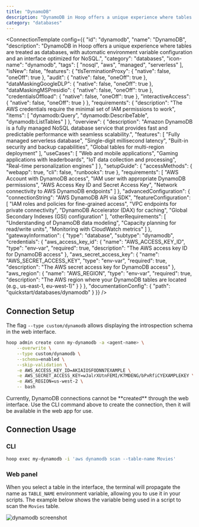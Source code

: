 ```yaml
---
title: "DynamoDB"
description: "DynamoDB in Hoop offers a unique experience where tables are treated as databases, with automatic environment variable configuration and an interface optimized for NoSQL."
category: "databases"
---
```



<ConnectionTemplate config={{
  "id": "dynamodb",
  "name": "DynamoDB",
  "description": "DynamoDB in Hoop offers a unique experience where tables are treated as databases, with automatic environment variable configuration and an interface optimized for NoSQL.",
  "category": "databases",
  "icon-name": "dynamodb",
  "tags": [
    "nosql",
    "aws",
    "managed",
    "serverless"
  ],
  "isNew": false,
  "features": {
    "tlsTerminationProxy": {
      "native": false,
      "oneOff": true
    },
    "audit": {
      "native": false,
      "oneOff": true
    },
    "dataMaskingGoogleDLP": {
      "native": false,
      "oneOff": true
    },
    "dataMaskingMSPresidio": {
      "native": false,
      "oneOff": true
    },
    "credentialsOffload": {
      "native": false,
      "oneOff": true
    },
    "interactiveAccess": {
      "native": false,
      "oneOff": true
    }
  },
  "requirements": {
    "description": "The AWS credentials require the minimal set of IAM permissions to work",
    "items": [
      "dynamodb:Query",
      "dynamodb:DescribeTable",
      "dynamodb:ListTables"
    ]
  },
  "overview": {
    "description": "Amazon DynamoDB is a fully managed NoSQL database service that provides fast and predictable performance with seamless scalability.",
    "features": [
      "Fully managed serverless database",
      "Single-digit millisecond latency",
      "Built-in security and backup capabilities",
      "Global tables for multi-region deployment"
    ],
    "useCases": [
      "Web and mobile applications",
      "Gaming applications with leaderboards",
      "IoT data collection and processing",
      "Real-time personalization engines"
    ]
  },
  "setupGuide": {
    "accessMethods": {
      "webapp": true,
      "cli": false,
      "runbooks": true
    },
    "requirements": [
      "AWS Account with DynamoDB access",
      "IAM user with appropriate DynamoDB permissions",
      "AWS Access Key ID and Secret Access Key",
      "Network connectivity to AWS DynamoDB endpoints"
    ]
  },
  "advancedConfiguration": {
    "connectionString": "AWS DynamoDB API via SDK",
    "featureConfiguration": [
      "IAM roles and policies for fine-grained access",
      "VPC endpoints for private connectivity",
      "DynamoDB Accelerator (DAX) for caching",
      "Global Secondary Indexes (GSI) configuration"
    ],
    "otherRequirements": [
      "Understanding of DynamoDB data modeling",
      "Capacity planning for read/write units",
      "Monitoring with CloudWatch metrics"
    ]
  },
  "gatewayInformation": {
    "type": "database",
    "subtype": "dynamodb",
    "credentials": {
      "aws_access_key_id": {
        "name": "AWS_ACCESS_KEY_ID",
        "type": "env-var",
        "required": true,
        "description": "The AWS access key ID for DynamoDB access"
      },
      "aws_secret_access_key": {
        "name": "AWS_SECRET_ACCESS_KEY",
        "type": "env-var",
        "required": true,
        "description": "The AWS secret access key for DynamoDB access"
      },
      "aws_region": {
        "name": "AWS_REGION",
        "type": "env-var",
        "required": true,
        "description": "The AWS region where your DynamoDB tables are located (e.g., us-east-1, eu-west-1)"
      }
    }
  },
  "documentationConfig": {
    "path": "quickstart/databases/dynamodb"
  }
}} />
## Connection Setup

The flag `--type custom/dynamodb` allows displaying the introspection schema in the web interface.

```bash
hoop admin create conn my-dynamodb -a <agent-name> \
    --overwrite \
    --type custom/dynamodb \
    --schema=enabled \
    --skip-validation \
    -e AWS_ACCESS_KEY_ID=AKIAIOSFODNN7EXAMPLE \
    -e AWS_SECRET_ACCESS_KEY=wJalrXUtnFEMI/K7MDENG/bPxRfiCYEXAMPLEKEY \
    -e AWS_REGION=us-west-2 \
    -- bash
```

<Warning>
    Currently, DynamoDB connections cannot be **created** through the web interface.
    Use the CLI command above to create the connection, then it will be available in the web app for use.
</Warning>

## Connection Usage

### CLI

```bash
hoop exec my-dynamodb -i 'aws dynamodb scan --table-name Movies'
```

### Web panel

When you select a table in the interface, the terminal will propagate the name as `TABLE_NAME` environment variable, allowing you to use it in your scripts.
The example below shows the variable being used in a script to scan the `Movies` table.

<Frame>
    <img src="/images/quickstarts/client-dynamodb.png" alt="dynamodb screenshot" />
</Frame>
